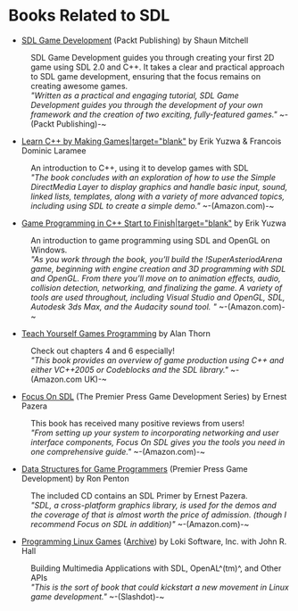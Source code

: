 = Books Related to SDL =

* [http://www.packtpub.com/simple-directmedia-layer-game-development/book SDL Game Development] (Packt Publishing) by Shaun Mitchell
: SDL Game Development guides you through creating your first 2D game using SDL 2.0 and C++. It takes a clear and practical approach to SDL game development, ensuring that the focus remains on creating awesome games.
: ''"Written as a practical and engaging tutorial, SDL Game Development guides you through the development of your own framework and the creation of two exciting, fully-featured games."'' ~-(Packt Publishing)-~

* [http://www.amazon.com/Learn-Making-Games-Charles-Programming/dp/1584504552/ref=sr_1_2?ie=UTF8&s=books&qid=1255150140&sr=8-2 Learn C++ by Making Games|target="blank"] by Erik Yuzwa & Francois Dominic Laramee
: An introduction to C++, using it to develop games with SDL
: ''"The book concludes with an exploration of how to use the Simple Direct<code></code>Media Layer to display graphics and handle basic input, sound, linked lists, templates, along with a variety of more advanced topics, including using SDL to create a simple demo."'' ~-(Amazon.com)-~

* [http://www.amazon.com/Game-Programming-Start-Finish-Development/dp/1584504323/ref=sr_1_1?ie=UTF8&s=books&qid=1255150140&sr=8-1 Game Programming in C++ Start to Finish|target="blank"] by Erik Yuzwa
: An introduction to game programming using SDL and OpenGL on Windows.
: ''"As you work through the book, you’ll build the !SuperAsteriodArena game, beginning with engine creation and 3D programming with SDL and OpenGL. From there you’ll move on to animation effects, audio, collision detection, networking, and finalizing the game. A variety of tools are used throughout, including Visual Studio and OpenGL, SDL, Autodesk 3ds Max, and the Audacity sound tool. "'' ~-(Amazon.com)-~

* [http://www.amazon.com/Teach-Yourself-Games-Programming-Computers/dp/0071544755 Teach Yourself Games Programming] by Alan Thorn
: Check out chapters 4 and 6 especially!
: ''"This book provides an overview of game production using C++ and either VC++2005 or Codeblocks and the SDL library."'' ~-(Amazon.com UK)-~

* [http://www.amazon.com/exec/obidos/ASIN/1592000304/acmorg-20 Focus On SDL] (The Premier Press Game Development Series) by Ernest Pazera
: This book has received many positive reviews from users!
: ''"From setting up your system to incorporating networking and user interface components, Focus On SDL gives you the tools you need in one comprehensive guide."'' ~-(Amazon.com)-~

* [http://www.amazon.com/Structures-Programmers-Premier-Press-Development/dp/1931841942/ref=sr_1_1?ie=UTF8&s=books&qid=1273790911&sr=1-1 Data Structures for Game Programmers] (Premier Press Game Development) by Ron Penton
: The included CD contains an SDL Primer by Ernest Pazera.
: ''"SDL, a cross-platform graphics library, is used for the demos and the coverage of that is almost worth the price of admission. (though I recommend Focus on SDL in addition)"'' ~-(Amazon.com)-~

* [http://www.nostarch.com/plg.htm Programming Linux Games] ([https://web.archive.org/web/20150626175448/http://www.nostarch.com/plg.htm Archive]) by Loki Software, Inc. with John R. Hall
: Building Multimedia Applications with SDL, OpenAL^(tm)^, and Other APIs
: ''"This is the sort of book that could kickstart a new movement in Linux game development."'' ~-(Slashdot)-~

